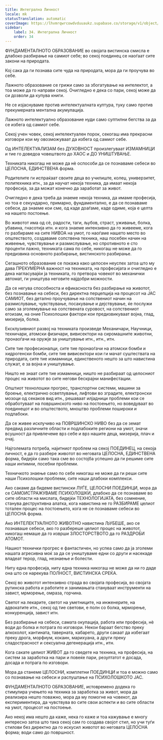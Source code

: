 ```yaml
---
title: Интегрална Личност
locale: mk
statusTranslation: automatic
coverImage: https://lhvmrqwrcowdvduuaukz.supabase.co/storage/v1/object/public/strapi-uploads/small_cover-educacion-fundamental.webp-2d51a7828a2b1309555be27f7e2a61a0.webp
sidebar:
    label: 34. Интегрална Личност
    order: 34
---
```

ФУНДАМЕНТАЛНОТО ОБРАЗОВАНИЕ во својата вистинска смисла е длабоко разбирање на самиот себе; во секој поединец се наоѓаат сите закони на природата.

Кој сака да ги познава сите чуда на природата, мора да ги проучува во себе.

Лажното образование се грижи само за збогатување на интелектот, а тоа може да го направи секој. Очигледно е дека со пари, секој може да си дозволи да купува книги.

Не се изјаснуваме против интелектуалната култура, туку само против прекумерната ментална акумулација.

Лажното интелектуално образование нуди само суптилни бегства за да се избега од самиот себе.

Секој учен човек, секој интелектуален порок, секогаш има прекрасни изговори кои му овозможуваат да избега од самиот себе.

Од ИНТЕЛЕКТУАЛИЗАМ без ДУХОВНОСТ произлегуваат ИЗМАМНИЦИ и тие го доведоа човештвото до ХАОС и ДО УНИШТУВАЊЕ.

Техниката никогаш не може да нè оспособи да се познаваме себеси во ЦЕЛОСНА, ЕДИНСТВЕНА форма.

Родителите ги испраќаат своите деца во училиште, колеџ, универзитет, политехника итн., за да научат некоја техника, да имаат некоја професија, за да можат конечно да заработат за живот.

Очигледно е дека треба да знаеме некоја техника, да имаме професија, но тоа е секундарно, примарно, фундаментално, е да се познаваме себеси, да знаеме кои сме, од каде доаѓаме, каде одиме, која е целта на нашето постоење.

Во животот има од сè, радости, таги, љубов, страст, уживање, болка, убавина, гнасотија итн. и кога знаеме интензивно да го живееме, кога го разбираме на сите НИВОА на умот, го наоѓаме нашето место во општеството, создаваме сопствена техника, наш посебен начин на живеење, чувствување и размислување, но спротивното е сто проценти лажно, техниката сама по себе, никогаш не може да го предизвика основното разбирање, вистинското разбирање.

Сегашното образование се покажа како целосен неуспех затоа што му дава ПРЕКУМЕРНА важност на техниката, на професијата и очигледно е дека нагласувајќи ја техниката, го претвора човекот во механички автомат, ги уништува неговите најдобри можности.

Да се ​​негува способноста и ефикасноста без разбирање на животот, без познавање на себеси, без директна перцепција на процесот на ЈАС САМИОТ, без детално проучување на сопствениот начин на размислување, чувствување, посакување и дејствување, ќе послужи само за зголемување на сопствената суровост, на сопствениот егоизам, на оние Психолошки фактори кои предизвикуваат војна, глад, мизерија, болка.

Ексклузивниот развој на техниката произведе Механичари, Научници, техничари, атомски физичари, вивисектори на сиромашните животни, пронаоѓачи на оружје за уништување итн., итн., итн.

Сите тие професионалци, сите тие пронаоѓачи на атомски бомби и хидрогенски бомби, сите тие вивисектори кои ги мачат суштествата на природата, сите тие измамници, единственото нешто за што навистина служат, е за војна и уништување.

Ништо не знаат сите тие измамници, ништо не разбираат од целосниот процес на животот во сите негови бескрајни манифестации.

Општиот технолошки прогрес, транспортни системи, машини за броење, електрично осветлување, лифтови во зградите, електронски мозоци од секаков вид итн., решаваат илјадници проблеми кои се обработуваат на површинското ниво на постоењето, но воведуваат во поединецот и во општеството, мноштво проблеми пошироки и подлабоки.

Да се ​​живее исклучиво на ПОВРШИНСКО НИВО без да се земат предвид различните области и подлабоките региони на умот, значи всушност да привлечеме врз себе и врз нашите деца, мизерија, плач и очај.

Најголемата потреба, најитниот проблем на секој ПОЕДИНЕЦ, на секоја личност, е да го разбере животот во неговата ЦЕЛОСНА, ЕДИНСТВЕНА форма, бидејќи само така сме во состојба успешно да ги решиме сите наши интимни, посебни проблеми.

Техничкото знаење само по себе никогаш не може да ги реши сите наши Психолошки проблеми, сите наши длабоки комплекси.

Ако сакаме да бидеме вистински ЛУЃЕ, ЦЕЛОСНИ ПОЕДИНЦИ, мора да се САМОИСТРАЖУВАМЕ ПСИХОЛОШКИ, длабоко да се познаваме во сите области на мислата, бидејќи ТЕХНОЛОГИЈАТА, без сомнение, станува деструктивна алатка, кога навистина не го РАЗБИРАМЕ целиот тотален процес на постоењето, кога не се познаваме себеси во ЦЕЛОСНА форма.

Ако ИНТЕЛЕКТУАЛНОТО ЖИВОТНО навистина ЉУБЕШЕ, ако се познаваше себеси, ако го разбереше целиот процес на животот, никогаш немаше да го изврши ЗЛОСТОРСТВОТО да го РАЗДРОБИ АТОМОТ.

Нашиот технички прогрес е фантастичен, но успеа само да ја зголеми нашата агресивна моќ за да се уништуваме едни со други и насекаде владеат терор, глад, незнаење и болести.

Ниту една професија, ниту една техника никогаш не може да ни го даде она што се нарекува ПОЛНОСТ, ВИСТИНСКА СРЕЌА.

Секој во животот интензивно страда во својата професија, во својата рутинска работа и работите и занимањата стануваат инструменти на завист, мрморење, омраза, горчина.

Светот на лекарите, светот на уметниците, на инженерите, на адвокатите итн., секој од тие светови, е полн со болка, мрморење, конкуренција, завист итн.

Без разбирање на себеси, самата окупација, работа или професија, нè води до болка и потрага по изговори. Некои бараат бегство преку алкохолот, кантината, таверната, кабарето, други сакаат да избегаат преку дрога, морфиум, кокаин, марихуана, а други преку сладострасност и сексуална дегенерација итн., итн.

Кога сакате целиот ЖИВОТ да го сведете на техника, на професија, на систем за заработка на пари и повеќе пари, резултатот е досада, досада и потрага по изговори.

Мора да станеме ЦЕЛОСНИ, комплетни ПОЕДИНЦИ и тоа е можно само со познавање на себеси и распуштање на ПСИХОЛОШКОТО ЈАС.

ФУНДАМЕНТАЛНОТО ОБРАЗОВАНИЕ, истовремено додека го стимулира учењето на техника за заработка за живот, мора да реализира нешто поважно, мора да му помогне на човекот, да експериментира, да чувствува во сите свои аспекти и во сите области на умот, процесот на постоење.

Ако некој има нешто да каже, нека го каже и тоа кажување е многу интересно затоа што така секој сам го создава својот стил, но учи туѓи стилови без директно да го искусил животот во неговата ЦЕЛОСНА форма; води само до површност.

